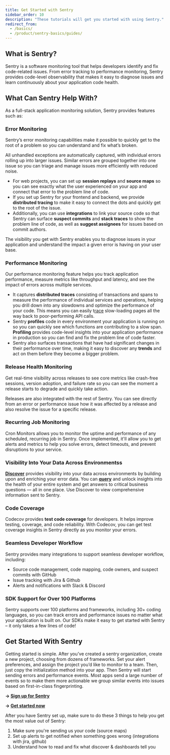 ```yaml
---
title: Get Started with Sentry
sidebar_order: 10
description: "These tutorials will get you started with using Sentry."
redirect_from:
  - /basics/
  - /product/sentry-basics/guides/
---
```



## What is Sentry?
Sentry is a software monitoring tool that helps developers identify and fix code-related issues. From error tracking to performance monitoring, Sentry provides code-level observability that makes it easy to diagnose issues and learn continuously about your application code health.

## What Can Sentry Help With?

As a full-stack application monitoring solution, Sentry provides features such as:

### Error Monitoring

Sentry’s error monitoring capabilities make it possible to quickly get to the root of a problem so you can understand and fix what’s broken.

All unhandled exceptions are automatically captured, with individual errors rolling up into larger issues. Similar errors are grouped together into one issue so you can triage and manage issues more efficiently with reduced noise.

- For web projects, you can set up **session replays** and **source maps** so you can see exactly what the user experienced on your app and connect that error to the problem line of code.
- If you set up Sentry for your frontend and backend, we provide **distributed tracing** to make it easy to connect the dots and quickly get to the root of the issue.
- Additionally, you can use **integrations** to link your source code so that Sentry can surface **suspect commits** and **stack traces** to show the problem line of code, as well as **suggest assignees** for issues based on commit authors.

The visibility you get with Sentry enables you to diagnose issues in your application and understand the impact a given error is having on your user base.

### Performance Monitoring

Our performance monitoring feature helps you track application performance, measure metrics like throughput and latency, and see the impact of errors across multiple services.

- It captures **distributed traces** consisting of transactions and spans to measure the performance of individual services and operations, helping you drill down into any slowdowns and optimize the performance of your code. This means you can easily t[race](https://blog.sentry.io/find-the-root-cause-faster-with-trace-view-and-quick-trace/) slow-loading pages all the way back to poor-performing API calls.
- Sentry **profiles** code in every environment your application is running on so you can quickly see which functions are contributing to a slow span. **Profiling** provides code-level insights into your application performance in production so you can find and fix the problem line of code faster.
- Sentry also surfaces transactions that have had significant changes in their performance over time, making it easy to discover any **trends** and act on them before they become a bigger problem.

### Release Health Monitoring

Get real-time visibility across releases to see core metrics like crash-free sessions, version adoption, and failure rate so you can see the moment a release starts to degrade and quickly take action.

Releases are also integrated with the rest of Sentry. You can see directly from an error or performance issue how it was affected by a release and also resolve the issue for a specific release.

### Recurring Job Monitoring

Cron Monitors allows you to monitor the uptime and performance of any scheduled, recurring job in Sentry. Once implemented, it'll allow you to get alerts and metrics to help you solve errors, detect timeouts, and prevent disruptions to your service.

### Visibility Into Your Data Across Environmentss

[**Discover**](https://try.sentry-demo.com/demo/start/?scenario=discover&projectSlug=react&source=docs) provides visibility into your data across environments by building upon and enriching your error data. You can [**query**](https://try.sentry-demo.com/demo/start/?scenario=oneDiscoverQuery&projectSlug=react&source=docs) and unlock insights into the health of your entire system and get answers to critical business questions — all in one place. Use Discover to view comprehensive information sent to Sentry.

### Code Coverage

Codecov provides **test code coverage** for developers. It helps improve testing, coverage, and code reliability. With Codecov, you can get test coverage insights in Sentry directly as you monitor your errors.

### Seamless Developer Workflow

Sentry provides many integrations to support seamless developer workflow, including:

- Source code management, code mapping, code owners, and suspect commits with GitHub
- Issue tracking with Jira & Github
- Alerts and notifications with Slack & Discord

### SDK Support for Over 100 Platforms

Sentry supports over 100 platforms and frameworks, including 30+ coding languages, so you can track errors and performance issues no matter what your application is built on. Our SDKs make it easy to get started with Sentry – it only takes a few lines of code!

## Get Started With Sentry

Getting started is simple. After you’ve created a sentry organization, create a new project, choosing from dozens of frameworks. Set your alert preferences, and assign the project you’d like to monitor to a team. Then, just copy the initialization method into your app. Then Sentry will start sending errors and performance events. Most apps send a large number of events so to make them more actionable we group similar events into issues based on first-in-class fingerprinting.

**→ [Sign up for Sentry](https://sentry.io/signup/)**

**→ [Get started now](/product/sentry-basics/integrate-frontend/)**

After you have Sentry set up, make sure to do these 3 things to help you get the most value out of Sentry:

1. Make sure you're sending us your code (source maps)
2. Set up alerts to get notified when something goes wrong (integrations with jira, github)
3. Understand how to read and fix what discover & dashboards tell you

<PageGrid />
